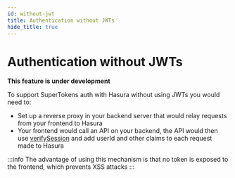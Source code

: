 ```yaml
---
id: without-jwt
title: Authentication without JWTs
hide_title: true
---
```


<!-- COPY DOCS -->
<!-- ./session/hasura-integration/without-jwt.mdx -->

# Authentication without JWTs

**This feature is under development**

To support SuperTokens auth with Hasura without using JWTs you would need to:
- Set up a reverse proxy in your backend server that would relay requests from your frontend to Hasura
- Your frontend would call an API on your backend, the API would then use [verifySession](../common-customizations/sessions/session-verification-in-api/verify-session) and add userId and other claims to each request made to Hasura

:::info
The advantage of using this mechanism is that no token is exposed to the frontend, which prevents XSS attacks
:::